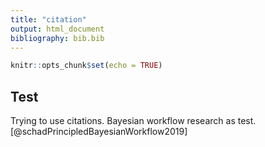```yaml
---
title: "citation"
output: html_document
bibliography: bib.bib
---
```


```r
knitr::opts_chunk$set(echo = TRUE)
```

## Test

Trying to use citations. Bayesian workflow research as test. [@schadPrincipledBayesianWorkflow2019]